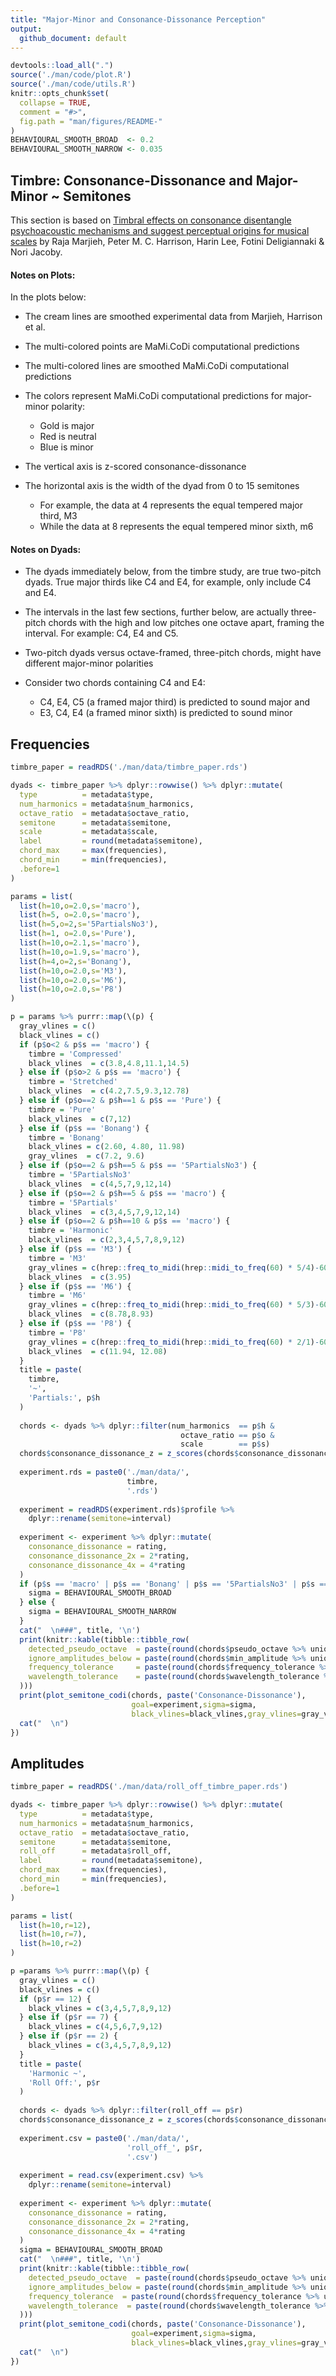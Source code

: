 ```yaml
---
title: "Major-Minor and Consonance-Dissonance Perception"
output:
  github_document: default
---
```


```r
devtools::load_all(".")
source('./man/code/plot.R')
source('./man/code/utils.R')
knitr::opts_chunk$set(
  collapse = TRUE,
  comment = "#>",
  fig.path = "man/figures/README-"
)
BEHAVIOURAL_SMOOTH_BROAD  <- 0.2
BEHAVIOURAL_SMOOTH_NARROW <- 0.035
```

## Timbre: Consonance-Dissonance and Major-Minor ~ Semitones

This section is based on [Timbral effects on consonance disentangle psychoacoustic mechanisms and suggest perceptual origins for musical scales](https://www.nature.com/articles/s41467-024-45812-z) by Raja Marjieh, Peter M. C. Harrison, Harin Lee, Fotini Deligiannaki & Nori Jacoby.

#### Notes on Plots:

In the plots below:

* The cream lines are smoothed experimental data from Marjieh, Harrison et al.

* The multi-colored points are MaMi.CoDi computational predictions

* The multi-colored lines are smoothed MaMi.CoDi computational predictions

* The colors represent MaMi.CoDi computational predictions for major-minor polarity:
    * Gold is major
    * Red is neutral
    * Blue is minor

* The vertical axis is z-scored consonance-dissonance

* The horizontal axis is the width of the dyad from 0 to 15 semitones
    * For example, the data at 4 represents the equal tempered major third, M3
    * While the data at 8 represents the equal tempered minor sixth, m6
    

#### Notes on Dyads:

* The dyads immediately below, from the timbre study, are true two-pitch dyads. 
True major thirds like C4 and E4, for example, only include C4 and E4.

* The intervals in the last few sections, further below, are actually three-pitch 
chords with the high and low pitches one octave apart, framing the interval. For 
example: C4, E4 and C5.

* Two-pitch dyads versus octave-framed, three-pitch chords, might have different 
major-minor polarities

* Consider two chords containing C4 and E4: 
    * C4, E4, C5 (a framed major third) is predicted to sound major and 
    * E3, C4, E4 (a framed minor sixth) is predicted to sound minor

## Frequencies

```r
timbre_paper = readRDS('./man/data/timbre_paper.rds')
```

```r
dyads <- timbre_paper %>% dplyr::rowwise() %>% dplyr::mutate(
  type          = metadata$type,
  num_harmonics = metadata$num_harmonics,
  octave_ratio  = metadata$octave_ratio,
  semitone      = metadata$semitone,
  scale         = metadata$scale,
  label         = round(metadata$semitone),
  chord_max     = max(frequencies),
  chord_min     = min(frequencies),
  .before=1
)
```

```r
params = list(
  list(h=10,o=2.0,s='macro'),
  list(h=5, o=2.0,s='macro'),
  list(h=5,o=2,s='5PartialsNo3'),
  list(h=1, o=2.0,s='Pure'),
  list(h=10,o=2.1,s='macro'),
  list(h=10,o=1.9,s='macro'),
  list(h=4,o=2,s='Bonang'),
  list(h=10,o=2.0,s='M3'),
  list(h=10,o=2.0,s='M6'),
  list(h=10,o=2.0,s='P8')
)

p = params %>% purrr::map(\(p) {
  gray_vlines = c()
  black_vlines = c()
  if (p$o<2 & p$s == 'macro') {
    timbre = 'Compressed'
    black_vlines  = c(3.8,4.8,11.1,14.5)
  } else if (p$o>2 & p$s == 'macro') {
    timbre = 'Stretched'
    black_vlines  = c(4.2,7.5,9.3,12.78)
  } else if (p$o==2 & p$h==1 & p$s == 'Pure') {
    timbre = 'Pure'
    black_vlines  = c(7,12)
  } else if (p$s == 'Bonang') {
    timbre = 'Bonang'
    black_vlines = c(2.60, 4.80, 11.98)
    gray_vlines  = c(7.2, 9.6)
  } else if (p$o==2 & p$h==5 & p$s == '5PartialsNo3') {
    timbre = '5PartialsNo3'
    black_vlines  = c(4,5,7,9,12,14)
  } else if (p$o==2 & p$h==5 & p$s == 'macro') {
    timbre = '5Partials'
    black_vlines  = c(3,4,5,7,9,12,14)
  } else if (p$o==2 & p$h==10 & p$s == 'macro') {
    timbre = 'Harmonic'
    black_vlines  = c(2,3,4,5,7,8,9,12)
  } else if (p$s == 'M3') {
    timbre = 'M3'
    gray_vlines = c(hrep::freq_to_midi(hrep::midi_to_freq(60) * 5/4)-60,4,4.092442)
    black_vlines  = c(3.95)
  } else if (p$s == 'M6') {
    timbre = 'M6'
    gray_vlines = c(hrep::freq_to_midi(hrep::midi_to_freq(60) * 5/3)-60,9,8.66952)
    black_vlines  = c(8.78,8.93)
  } else if (p$s == 'P8') {
    timbre = 'P8'
    gray_vlines = c(hrep::freq_to_midi(hrep::midi_to_freq(60) * 2/1)-60)
    black_vlines  = c(11.94, 12.08)
  }
  title = paste(
    timbre,
    '~',
    'Partials:', p$h
  )
  
  chords <- dyads %>% dplyr::filter(num_harmonics  == p$h &
                                      octave_ratio == p$o &
                                      scale        == p$s)
  chords$consonance_dissonance_z = z_scores(chords$consonance_dissonance)
  
  experiment.rds = paste0('./man/data/',
                          timbre,
                          '.rds')
  
  experiment = readRDS(experiment.rds)$profile %>%
    dplyr::rename(semitone=interval)
  
  experiment <- experiment %>% dplyr::mutate(
    consonance_dissonance = rating,
    consonance_dissonance_2x = 2*rating,
    consonance_dissonance_4x = 4*rating
  )
  if (p$s == 'macro' | p$s == 'Bonang' | p$s == '5PartialsNo3' | p$s == 'Pure') {
    sigma = BEHAVIOURAL_SMOOTH_BROAD
  } else {
    sigma = BEHAVIOURAL_SMOOTH_NARROW
  }
  cat("  \n###", title, '\n')
  print(knitr::kable(tibble::tibble_row(
    detected_pseudo_octave  = paste(round(chords$pseudo_octave %>% unique, 2), collapse = ' '),
    ignore_amplitudes_below = paste(round(chords$min_amplitude %>% unique, 2), collapse = ' '),
    frequency_tolerance     = paste(round(chords$frequency_tolerance %>% unique, 5), collapse = ' '),
    wavelength_tolerance    = paste(round(chords$wavelength_tolerance %>% unique, 5), collapse = ' ')
  )))
  print(plot_semitone_codi(chords, paste('Consonance-Dissonance'),
                           goal=experiment,sigma=sigma,
                           black_vlines=black_vlines,gray_vlines=gray_vlines))
  cat("  \n")
})
```

## Amplitudes

```r
timbre_paper = readRDS('./man/data/roll_off_timbre_paper.rds')
```

```r
dyads <- timbre_paper %>% dplyr::rowwise() %>% dplyr::mutate(
  type          = metadata$type,
  num_harmonics = metadata$num_harmonics,
  octave_ratio  = metadata$octave_ratio,
  semitone      = metadata$semitone,
  roll_off      = metadata$roll_off,
  label         = round(metadata$semitone),
  chord_max     = max(frequencies),
  chord_min     = min(frequencies),
  .before=1
)
```

```r
params = list(
  list(h=10,r=12),
  list(h=10,r=7),
  list(h=10,r=2)
)
```

```r
p =params %>% purrr::map(\(p) {
  gray_vlines = c()
  black_vlines = c()
  if (p$r == 12) {
    black_vlines = c(3,4,5,7,8,9,12)
  } else if (p$r == 7) {
    black_vlines = c(4,5,6,7,9,12)
  } else if (p$r == 2) {
    black_vlines = c(3,4,5,7,8,9,12)
  }
  title = paste(
    'Harmonic ~',
    'Roll Off:', p$r
  )
  
  chords <- dyads %>% dplyr::filter(roll_off == p$r)
  chords$consonance_dissonance_z = z_scores(chords$consonance_dissonance)
  
  experiment.csv = paste0('./man/data/',
                          'roll_off_', p$r,
                          '.csv')
  
  experiment = read.csv(experiment.csv) %>%
    dplyr::rename(semitone=interval)
  
  experiment <- experiment %>% dplyr::mutate(
    consonance_dissonance = rating,
    consonance_dissonance_2x = 2*rating,
    consonance_dissonance_4x = 4*rating
  )
  sigma = BEHAVIOURAL_SMOOTH_BROAD
  cat("  \n###", title, '\n')
  print(knitr::kable(tibble::tibble_row(
    detected_pseudo_octave  = paste(round(chords$pseudo_octave %>% unique, 2), collapse = ' '),
    ignore_amplitudes_below = paste(round(chords$min_amplitude %>% unique, 2), collapse = ' '),
    frequency_tolerance  = paste(round(chords$frequency_tolerance %>% unique, 5), collapse = ' '),
    wavelength_tolerance  = paste(round(chords$wavelength_tolerance %>% unique, 5), collapse = ' ')
  )))
  print(plot_semitone_codi(chords, paste('Consonance-Dissonance'),
                           goal=experiment,sigma=sigma,
                           black_vlines=black_vlines,gray_vlines=gray_vlines))
  cat("  \n")
})
```

